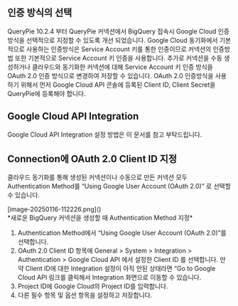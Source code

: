 ## 인증 방식의 선택
QueryPie 10.2.4 부터 QueryPie 커넥션에서 BigQuery 접속시 Google Cloud 인증방식을  선택적으로 지정할 수 있도록 개선 되었습니다. Google Cloud 동기화에서 기본적으로 사용하는 인증방식은 Service Account 키를 통한 인증이므로 커넥션의 인증방법 또한 기본적으로 Service Account 키 인증을 사용합니다. 추가로 커넥션을 수동 생성하거나 클라우드와 동기화한 커넥션에 대해 Service Account 키 인증 방식을 OAuth 2.0 인증 방식으로 변경하여 저장할 수 있습니다. OAuth 2.0 인증방식을 사용하기 위해서 먼저 Google Cloud API 콘솔에 등록된 Client ID, Client Secret을 QueryPie에 등록해야 합니다.

## Google Cloud API Integration
Google Cloud API Integration 설정 방법은 이 문서를 참고 부탁드립니다.

## Connection에 OAuth 2.0 Client ID 지정
클라우드 동기화를 통해 생성된 커넥션이나 수동으로 만든 커넥션 모두 Authentication Method를 “Using Google User Account (OAuth 2.0)” 로 선택할 수 있습니다.

<p align="center">
<div>[image-20250116-112226.png]()</div>
*새로운 BigQuery 커넥션을 생성할 때 Authentication Method 지정*
</p>

1. Authentication Method에서 “Using Google User Account (OAuth 2.0)”를 선택합니다.
2. OAuth 2.0 Client ID 항목에 General &gt; System &gt; Integration &gt; Authentication &gt; Google Cloud API 에서 설정한 Client ID 를 선택합니다. 만약 Client ID에 대한 Integration 설정이 아직 안된 상태라면 “Go to Google Cloud API 링크를 클릭해서 Integration 화면으로 이동할 수 있습니다.
3. Project ID에 Google Cloud의 Project ID를 입력합니다.
4. 다른 필수 항목 및 옵션 항목을 설정하고 저장합니다.
